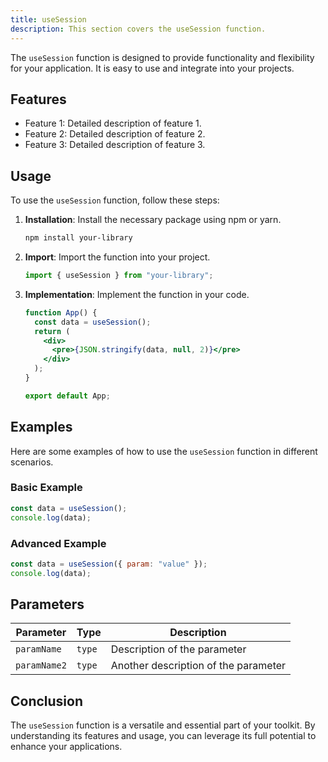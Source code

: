 ```yaml
---
title: useSession
description: This section covers the useSession function.
---
```


The `useSession` function is designed to provide functionality and flexibility for your application. It is easy to use and integrate into your projects.

## Features

- Feature 1: Detailed description of feature 1.
- Feature 2: Detailed description of feature 2.
- Feature 3: Detailed description of feature 3.

## Usage

To use the `useSession` function, follow these steps:

1. **Installation**: Install the necessary package using npm or yarn.
   ```bash
   npm install your-library
   ```
2. **Import**: Import the function into your project.
   ```jsx
   import { useSession } from "your-library";
   ```
3. **Implementation**: Implement the function in your code.

   ```jsx
   function App() {
     const data = useSession();
     return (
       <div>
         <pre>{JSON.stringify(data, null, 2)}</pre>
       </div>
     );
   }

   export default App;
   ```

## Examples

Here are some examples of how to use the `useSession` function in different scenarios.

### Basic Example

```jsx
const data = useSession();
console.log(data);
```

### Advanced Example

```jsx
const data = useSession({ param: "value" });
console.log(data);
```

## Parameters

| Parameter    | Type   | Description                          |
| ------------ | ------ | ------------------------------------ |
| `paramName`  | `type` | Description of the parameter         |
| `paramName2` | `type` | Another description of the parameter |

## Conclusion

The `useSession` function is a versatile and essential part of your toolkit. By understanding its features and usage, you can leverage its full potential to enhance your applications.
